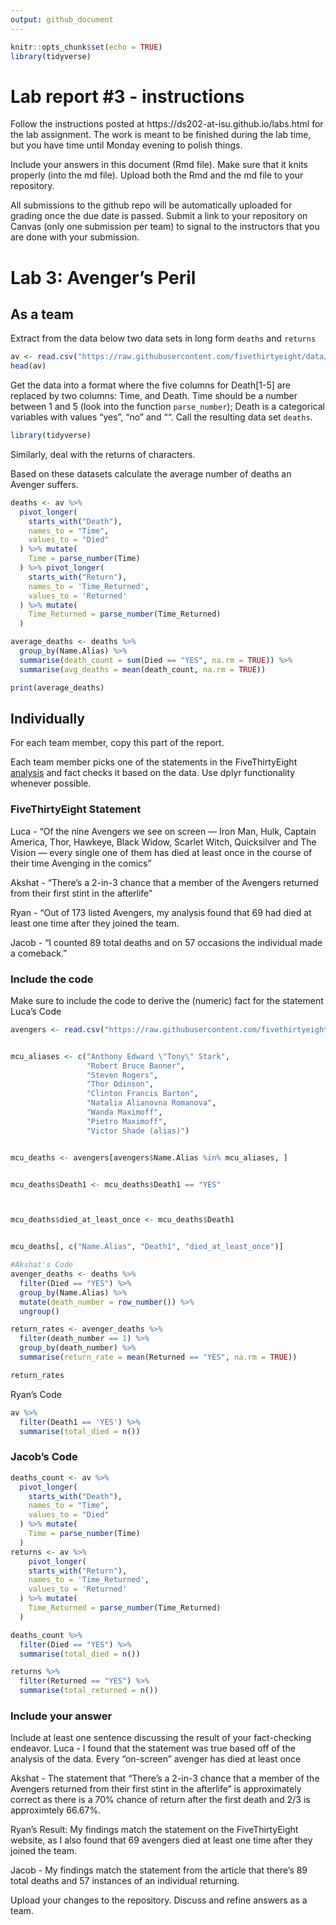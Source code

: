 ```yaml
---
output: github_document
---
```


<!-- README.md is generated from README.Rmd. Please edit the README.Rmd file -->


```r
knitr::opts_chunk$set(echo = TRUE)
library(tidyverse)
```

# Lab report #3 - instructions

Follow the instructions posted at https://ds202-at-isu.github.io/labs.html for the lab assignment. The work is meant to be finished during the lab time, but you have time until Monday evening to polish things.

Include your answers in this document (Rmd file). Make sure that it knits properly (into the md file). Upload both the Rmd and the md file to your repository.  

All submissions to the github repo will be automatically uploaded for grading once the due date is passed.
Submit a link to your repository on Canvas (only one submission per team) to signal to the instructors that you are done with your submission.

# Lab 3: Avenger's Peril

## As a team

Extract from the data below two data sets in long form `deaths` and `returns`

```r
av <- read.csv("https://raw.githubusercontent.com/fivethirtyeight/data/master/avengers/avengers.csv", stringsAsFactors = FALSE)
head(av)
```

Get the data into a format where the five columns for Death[1-5] are replaced by two columns: Time, and Death. Time should be a number between 1 and 5 (look into the function `parse_number`); Death is a categorical variables with values "yes", "no" and "". Call the resulting data set `deaths`. 
```r
library(tidyverse)
```


Similarly, deal with the returns of characters.

Based on these datasets calculate the average number of deaths an Avenger suffers. 

```r
deaths <- av %>% 
  pivot_longer(
    starts_with("Death"),
    names_to = "Time",
    values_to = "Died"
  ) %>% mutate(
    Time = parse_number(Time)
  ) %>% pivot_longer(
    starts_with("Return"),
    names_to = 'Time_Returned',
    values_to = 'Returned'
  ) %>% mutate(
    Time_Returned = parse_number(Time_Returned)
  )
```

```r
average_deaths <- deaths %>%
  group_by(Name.Alias) %>% 
  summarise(death_count = sum(Died == "YES", na.rm = TRUE)) %>%
  summarise(avg_deaths = mean(death_count, na.rm = TRUE))

print(average_deaths)
```


## Individually

For each team member, copy this part of the report. 

Each team member picks one of the statements in the FiveThirtyEight [analysis](https://fivethirtyeight.com/features/avengers-death-comics-age-of-ultron/) and fact checks it based on the data. Use dplyr functionality whenever possible.

### FiveThirtyEight Statement
Luca - "Of the nine Avengers we see on screen — Iron Man, Hulk, Captain America, Thor, Hawkeye, Black Widow, Scarlet Witch, Quicksilver and The Vision — every single one of them has died at least once in the course of their time Avenging in the comics" 

Akshat - "There’s a 2-in-3 chance that a member of the Avengers returned from their first stint in the afterlife"

Ryan - "Out of 173 listed Avengers, my analysis found that 69 had died at least one time after they joined the team.

Jacob - "I counted 89 total deaths and on 57 occasions the individual made a comeback."

### Include the code

Make sure to include the code to derive the (numeric) fact for the statement
Luca's Code
```r
avengers <- read.csv("https://raw.githubusercontent.com/fivethirtyeight/data/master/avengers/avengers.csv")


mcu_aliases <- c("Anthony Edward \"Tony\" Stark", 
                 "Robert Bruce Banner", 
                 "Steven Rogers", 
                 "Thor Odinson", 
                 "Clinton Francis Barton", 
                 "Natalia Alianovna Romanova", 
                 "Wanda Maximoff", 
                 "Pietro Maximoff", 
                 "Victor Shade (alias)")


mcu_deaths <- avengers[avengers$Name.Alias %in% mcu_aliases, ]


mcu_deaths$Death1 <- mcu_deaths$Death1 == "YES"



mcu_deaths$died_at_least_once <- mcu_deaths$Death1 


mcu_deaths[, c("Name.Alias", "Death1", "died_at_least_once")]

```



```r
#Akshat's Code
avenger_deaths <- deaths %>%
  filter(Died == "YES") %>%
  group_by(Name.Alias) %>%
  mutate(death_number = row_number()) %>%
  ungroup()

return_rates <- avenger_deaths %>%
  filter(death_number == 1) %>%
  group_by(death_number) %>%
  summarise(return_rate = mean(Returned == "YES", na.rm = TRUE))

return_rates
```


Ryan's Code

``` r
av %>%
  filter(Death1 == 'YES') %>%
  summarise(total_died = n())
```

### Jacob's Code
```r
deaths_count <- av %>% 
  pivot_longer(
    starts_with("Death"),
    names_to = "Time",
    values_to = "Died"
  ) %>% mutate(
    Time = parse_number(Time)
  )
returns <- av %>% 
    pivot_longer(
    starts_with("Return"),
    names_to = 'Time_Returned',
    values_to = 'Returned'
  ) %>% mutate(
    Time_Returned = parse_number(Time_Returned)
  )

deaths_count %>%
  filter(Died == "YES") %>%
  summarise(total_died = n())

returns %>%
  filter(Returned == "YES") %>%
  summarise(total_returned = n())
```

### Include your answer

Include at least one sentence discussing the result of your fact-checking endeavor.
Luca - I found that the statement was true based off of the analysis of the data. Every "on-screen" avenger has died at least once

Akshat - The statement that "There’s a 2-in-3 chance that a member of the Avengers returned from their first stint in the afterlife" is approximately correct as there is a 70% chance of return after the first death and 2/3 is approximtely 66.67%.

Ryan's Result: My findings match the statement on the FiveThirtyEight website, as I also found that 69 avengers died at least one time after they joined the team.

Jacob - My findings match the statement from the article that there's 89 total deaths and 57 instances of an individual returning.

Upload your changes to the repository. Discuss and refine answers as a team.
